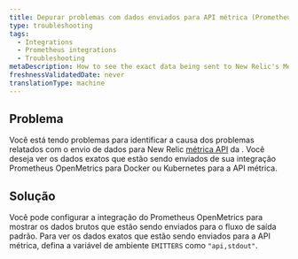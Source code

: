 ```yaml
---
title: Depurar problemas com dados enviados para API métrica (Prometheus integração)
type: troubleshooting
tags:
  - Integrations
  - Prometheus integrations
  - Troubleshooting
metaDescription: How to see the exact data being sent to New Relic's Metric API from your Prometheus OpenMetrics integration for Docker or Kubernetes.
freshnessValidatedDate: never
translationType: machine
---
```


## Problema

Você está tendo problemas para identificar a causa dos problemas relatados com o envio de dados para New Relic [métrica API](/docs/data-ingest-apis/get-data-new-relic/metric-api/introduction-metric-api) da . Você deseja ver os dados exatos que estão sendo enviados de sua integração Prometheus OpenMetrics para Docker ou Kubernetes para a API métrica.

## Solução

Você pode configurar a integração do Prometheus OpenMetrics para mostrar os dados brutos que estão sendo enviados para o fluxo de saída padrão. Para ver os dados exatos que estão sendo enviados para a API métrica, defina a variável de ambiente `EMITTERS` como `"api,stdout"`.
